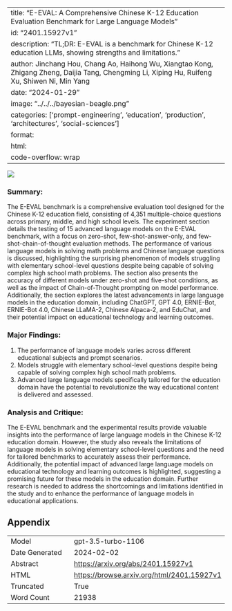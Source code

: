 
---
title: "E-EVAL: A Comprehensive Chinese K-12 Education Evaluation Benchmark for Large Language Models"
id: "2401.15927v1"
description: "TL;DR: E-EVAL is a benchmark for Chinese K-12 education LLMs, showing strengths and limitations."
author: Jinchang Hou, Chang Ao, Haihong Wu, Xiangtao Kong, Zhigang Zheng, Daijia Tang, Chengming Li, Xiping Hu, Ruifeng Xu, Shiwen Ni, Min Yang
date: "2024-01-29"
image: "../../../bayesian-beagle.png"
categories: ['prompt-engineering', 'education', 'production', 'architectures', 'social-sciences']
format:
  html:
    code-overflow: wrap
---

![](None)

### Summary:
The E-EVAL benchmark is a comprehensive evaluation tool designed for the Chinese K-12 education field, consisting of 4,351 multiple-choice questions across primary, middle, and high school levels. The experiment section details the testing of 15 advanced language models on the E-EVAL benchmark, with a focus on zero-shot, few-shot-answer-only, and few-shot-chain-of-thought evaluation methods. The performance of various language models in solving math problems and Chinese language questions is discussed, highlighting the surprising phenomenon of models struggling with elementary school-level questions despite being capable of solving complex high school math problems. The section also presents the accuracy of different models under zero-shot and five-shot conditions, as well as the impact of Chain-of-Thought prompting on model performance. Additionally, the section explores the latest advancements in large language models in the education domain, including ChatGPT, GPT 4.0, ERNIE-Bot, ERNIE-Bot 4.0, Chinese LLaMA-2, Chinese Alpaca-2, and EduChat, and their potential impact on educational technology and learning outcomes.

### Major Findings:
1. The performance of language models varies across different educational subjects and prompt scenarios.
2. Models struggle with elementary school-level questions despite being capable of solving complex high school math problems.
3. Advanced large language models specifically tailored for the education domain have the potential to revolutionize the way educational content is delivered and assessed.

### Analysis and Critique:
The E-EVAL benchmark and the experimental results provide valuable insights into the performance of large language models in the Chinese K-12 education domain. However, the study also reveals the limitations of language models in solving elementary school-level questions and the need for tailored benchmarks to accurately assess their performance. Additionally, the potential impact of advanced large language models on educational technology and learning outcomes is highlighted, suggesting a promising future for these models in the education domain. Further research is needed to address the shortcomings and limitations identified in the study and to enhance the performance of language models in educational applications.

## Appendix

|          |          |
|----------|----------|
| Model     | gpt-3.5-turbo-1106       |
| Date Generated     | 2024-02-02       |
| Abstract | [https://arxiv.org/abs/2401.15927v1](https://arxiv.org/abs/2401.15927v1)        |
| HTML     | [https://browse.arxiv.org/html/2401.15927v1](https://browse.arxiv.org/html/2401.15927v1)       |
| Truncated       | True       |
| Word Count       | 21938       |